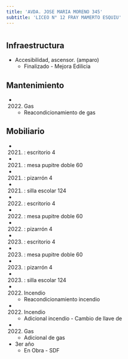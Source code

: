```yaml
---
title: 'AVDA. JOSE MARIA MORENO 345'
subtitle: 'LICEO N° 12 FRAY MAMERTO ESQUIU'
---
```


#
## Infraestructura

* Accesibilidad, ascensor. (amparo) 
    + Finalizado - Mejora Edilicia 


## Mantenimiento

*  (2022) Gas 
    + Reacondicionamiento de gas


## Mobiliario

*  (2021) : escritorio 4 

*  (2021) : mesa pupitre doble 60 

*  (2021) : pizarrón 4 

*  (2021) : silla escolar 124 

*  (2022) : escritorio 4 

*  (2022) : mesa pupitre doble 60 

*  (2022) : pizarrón 4 

*  (2023) : escritorio 4 

*  (2023) : mesa pupitre doble 60 

*  (2023) : pizarrón 4 

*  (2023) : silla escolar 124 




*  (2022) Incendio 
    + Reacondicionamiento incendio

*  (2022) Incendio 
    + Adicional incendio - Cambio de llave de

*  (2022) Gas 
    + Adicional de gas





* 3er año 
    + En Obra - SDF 




